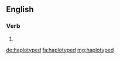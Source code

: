 ==English==

===Verb===
{{head|en|verb form}}

# {{en-past of|haplotype}}

[[de:haplotyped]]
[[fa:haplotyped]]
[[mg:haplotyped]]